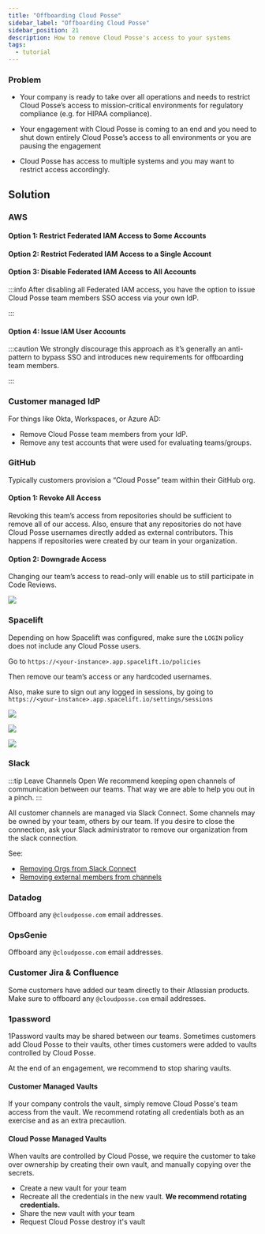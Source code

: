 ```yaml
---
title: "Offboarding Cloud Posse"
sidebar_label: "Offboarding Cloud Posse"
sidebar_position: 21
description: How to remove Cloud Posse's access to your systems
tags:
  - tutorial
---
```


### Problem
- Your company is ready to take over all operations and needs to restrict Cloud Posse’s access to mission-critical environments for regulatory compliance (e.g. for HIPAA compliance).

- Your engagement with Cloud Posse is coming to an end and you need to shut down entirely Cloud Posse’s access to all environments or you are pausing the engagement

- Cloud Posse has access to multiple systems and you may want to restrict access accordingly.

## Solution

### AWS

#### **Option 1:** Restrict Federated IAM Access to Some Accounts

#### **Option 2:** Restrict Federated IAM Access to a Single Account

#### **Option 3:** Disable Federated IAM Access to All Accounts

:::info
After disabling all Federated IAM access, you have the option to issue Cloud Posse team members SSO access via your own IdP.

:::

#### **Option 4**: Issue IAM User Accounts

:::caution
We strongly discourage this approach as it’s generally an anti-pattern to bypass SSO and introduces new requirements for offboarding team members.

:::

### Customer managed IdP

For things like Okta, Workspaces, or Azure AD:
  - Remove Cloud Posse team members from your IdP.
  - Remove any test accounts that were used for evaluating teams/groups.

### GitHub

Typically customers provision a “Cloud Posse” team within their GitHub org.

#### Option 1: Revoke All Access

Revoking this team’s access from repositories should be sufficient to remove all of our access. Also, ensure that any repositories do not have Cloud Posse usernames directly added as external contributors. This happens if repositories were created by our team in your organization.

#### Option 2: Downgrade Access
Changing our team’s access to read-only will enable us to still participate in Code Reviews.

<img src="/assets/refarch/cleanshot-2022-02-25-at-17.05.51-20220225-230814.png" /><br/>

### Spacelift

Depending on how Spacelift was configured, make sure the `LOGIN` policy does not include any Cloud Posse users.

Go to `https://<your-instance>.app.spacelift.io/policies`

Then remove our team’s access or any hardcoded usernames.

Also, make sure to sign out any logged in sessions, by going to `https://<your-instance>.app.spacelift.io/settings/sessions`

<img src="/assets/refarch/cleanshot-2022-02-25-at-17.13.52-20220225-231427.png" /><br/>

<img src="/assets/refarch/image-20220225-231603.png" /><br/>

<img src="/assets/refarch/cleanshot-2022-02-25-at-17.18.20-20220225-231906.png" /><br/>

### Slack

:::tip Leave Channels Open
We recommend keeping open channels of communication between our teams. That way we are able to help you out in a pinch.
:::

All customer channels are managed via Slack Connect. Some channels may be owned by your team, others by our team. If you desire to close the connection, ask your Slack administrator to remove our organization from the slack connection.

See:
- [Removing Orgs from Slack Connect](https://slack.com/help/articles/360026489273-Remove-organizations-from-a-Slack-Connect-channel-)
- [Removing external members from channels](https://slack.com/help/articles/5682545991443-Slack-Connect--Manage-external-people-#remove-external-people)

### Datadog

Offboard any `@cloudposse.com` email addresses.

### OpsGenie

Offboard any `@cloudposse.com` email addresses.

### Customer Jira & Confluence

Some customers have added our team directly to their Atlassian products. Make sure to offboard any `@cloudposse.com` email addresses.

### 1password

1Password vaults may be shared between our teams. Sometimes customers add Cloud Posse to their vaults, other times customers were added to vaults controlled by Cloud Posse.

At the end of an engagement, we recommend to stop sharing vaults.

#### Customer Managed Vaults

If your company controls the vault, simply remove Cloud Posse's team access from the vault. We recommend rotating all credentials both as an exercise and as an extra precaution.


#### Cloud Posse Managed Vaults

When vaults are controlled by Cloud Posse, we require the customer to take over ownership by creating their own vault, and manually copying over the secrets.

  - Create a new vault for your team
  - Recreate all the credentials in the new vault. **We recommend rotating credentials.**
  - Share the new vault with your team
  - Request Cloud Posse destroy it's vault
